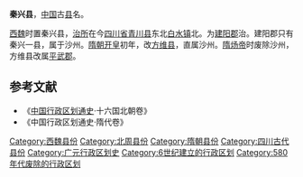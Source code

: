 '''秦兴县'''，[[中国|中国]]古[[县|县]]名。

[[西魏|西魏]]时置秦兴县，[[治所|治所]]在今[[四川省|四川省]][[青川县|青川县]]东北[[白水镇|白水镇]]北。为[[建阳郡|建阳郡]]治。建阳郡只有秦兴一县，属于沙州。[[隋朝|隋朝]][[开皇|开皇]]初年，改[[方维县|方维县]]，直属沙州。[[隋炀帝|隋炀帝]]时废除沙州，方维县改属[[平武郡|平武郡]]。
==参考文献==
*《[[中国行政区划通史|中国行政区划通史]]·十六国北朝卷》
*《中国行政区划通史·隋代卷》
{{四川行政区划小作品}}
{{DEFAULTSORT:Q}}
[[Category:西魏县份|Category:西魏县份]]
[[Category:北周县份|Category:北周县份]]
[[Category:隋朝县份|Category:隋朝县份]]
[[Category:四川古代县份|Category:四川古代县份]]
[[Category:广元行政区划史|Category:广元行政区划史]]
[[Category:6世纪建立的行政区划|Category:6世纪建立的行政区划]]
[[Category:580年代废除的行政区划|Category:580年代废除的行政区划]]